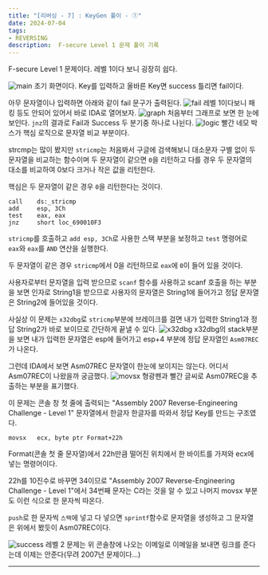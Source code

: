 ```yaml
---
title: "[리버싱 - 7] : KeyGen 풀이 - ①"
date: 2024-07-04
tags:
- REVERSING
description:  F-secure Level 1 문제 풀이 기록
---
```


F-secure Level 1 문제이다. 레벨 1이다 보니 굉장히 쉽다.

![main](/images/post-10/main.png)
초기 화면이다. Key를 입력하고 올바른 Key면 success 틀리면 fail이다.

아무 문자열이나 입력하면 아래와 같이 fail 문구가 출력된다.
![fail](/images/post-10/fail.png)
레벨 1이다보니 패킹 등도 안되어 있어서 바로 IDA로 열어보자.
![graph](/images/post-10/graph.png)
처음부터 그래프로 보면 한 눈에 보인다. `jnz`의 결과로 Fail과 Success 두 분기중 하나로 나뉜다.
![logic](/images/post-10/logic.png)
빨간 네모 박스가 핵심 로직으로 문자열 비교 부분이다.

strcmp는 많이 봤지만 `stricmp`는 처음봐서 구글에 검색해보니
대소문자 구별 없이 두 문자열을 비교하는 함수이며 두 문자열이 같으면 `0`을 리턴하고 다를 경우
두 문자열의 대소를 비교하여 0보다 크거나 작은 값을 리턴한다.

핵심은 두 문자열이 같은 경우 `0`을 리턴한다는 것이다.

```
call    ds:_stricmp
add     esp, 3Ch
test    eax, eax
jnz     short loc_690010F3
```
`stricmp`를 호출하고 `add esp, 3Ch`로 사용한 스택 부분을 보정하고
`test` 명령어로 `eax`와 `eax`를 `AND` 연산을 실행한다.

두 문자열이 같은 경우 `stricmp`에서 0을 리턴하므로 `eax`에 `0`이 들어 있을 것이다.

사용자로부터 문자열을 입력 받으므로 `scanf` 함수를 사용하고 scanf 호출을 하는 부분을 보면 인자로 String1을 받으므로
사용자의 문자열은 String1에 들어가고 정답 문자열은 String2에 들어있을 것이다.

사실상 이 문제는 `x32dbg`로 `stricmp`부분에 브레이크를 걸면 내가 입력한 String1과 정답 String2가 바로 보이므로 간단하게 끝낼 수 있다.
![x32dbg](/images/post-10/x32dbg.png)
x32dbg의 stack부분을 보면 내가 입력한 문자열은 esp에 들어가고 esp+4 부분에 정답 문자열인 `Asm07REC`가 나온다.

그런데 IDA에서 보면 Asm07REC 문자열이 한눈에 보이지는 않는다. 어디서 Asm07REC이 나왔을까 궁금했다.
![movsx](/images/post-10/movsx.png)
형광펜과 빨간 글씨로 Asm07REC을 추출하는 부분을 표기했다.

이 문제는 콘솔 창 첫 줄에 출력되는 "Assembly 2007 Reverse-Engineering Challenge - Level 1" 문자열에서 
한글자 한글자를 따와서 정답 Key를 만드는 구조였다.
```
movsx   ecx, byte ptr Format+22h
```
Format(콘솔 첫 줄 문자열)에서 22h만큼 떨어진 위치에서 한 바이트를 가져와 ecx에 넣는 명령어이다.

22h를 10진수로 바꾸면 34이므로 "Assembly 2007 Reverse-Engineering Challenge - Level 1"에서 34번째 문자는 C라는 것을 알 수 있고
나머지 movsx 부분도 이런 식으로 한 문자씩 따온다.

`push`로 한 문자씩 `스택`에 넣고 다 넣으면 `sprintf`함수로 문자열을 생성하고 그 문자열은 위에서 봤듯이 Asm07REC이다.

![success](/images/post-10/success.png)
레벨 2 문제는 위 콘솔창에 나오는 이메일로 이메일을 보내면 링크를 준다는데 이제는 안준다(무려 2007년 문제이다...)
***